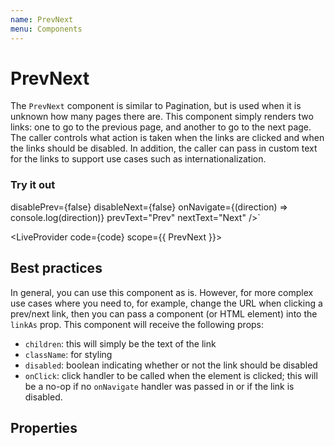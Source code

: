 ```yaml
---
name: PrevNext
menu: Components
---
```



# PrevNext

The `PrevNext` component is similar to <a to="../pagination/">Pagination</a>, but is used when it is unknown how many pages
there are.  This component simply renders two links: one to go to the previous page, and another to
go to the next page.  The caller controls what action is taken when the links are clicked and when
the links should be disabled.  In addition, the caller can pass in custom text for the links to
support use cases such as internationalization.

### Try it out

  disablePrev={false}
  disableNext={false}
  onNavigate={(direction) => console.log(direction)}
  prevText="Prev"
  nextText="Next"
/>`

<LiveProvider code={code} scope={{ PrevNext }}>
  <LiveEditor style={livePreviewStyle} />
  <LiveError />
  <LivePreview />
</LiveProvider>

## Best practices

In general, you can use this component as is.  However, for more complex use cases where you need to,
for example, change the URL when clicking a prev/next link, then you can pass a component (or HTML
element) into the `linkAs` prop.  This component will receive the following props:
- `children`: this will simply be the text of the link
- `className`: for styling
- `disabled`: boolean indicating whether or not the link should be disabled
- `onClick`: click handler to be called when the element is clicked; this will be a no-op if no
  `onNavigate` handler was passed in or if the link is disabled.

## Properties

<PropsTable of={PrevNext} />

